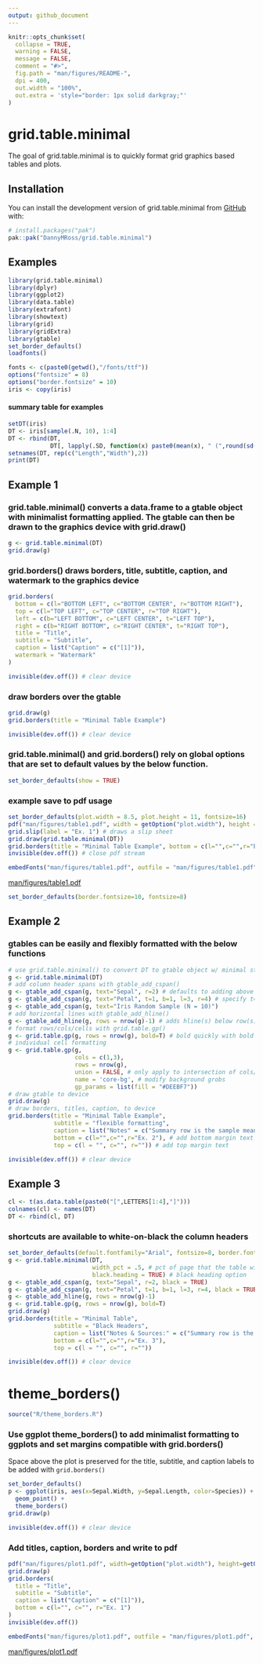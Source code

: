 ```yaml
---
output: github_document
---
```


<!-- README.md is generated from README.Rmd. Please edit that file -->

```r
knitr::opts_chunk$set(
  collapse = TRUE,
  warning = FALSE,
  message = FALSE,
  comment = "#>",
  fig.path = "man/figures/README-",
  dpi = 400,
  out.width = "100%",
  out.extra = 'style="border: 1px solid darkgray;"'
)
```

# grid.table.minimal

<!-- badges: start -->
<!-- badges: end -->

The goal of grid.table.minimal is to quickly format grid graphics based tables and plots.

## Installation

You can install the development version of grid.table.minimal from [GitHub](https://github.com/) with:

``` r
# install.packages("pak")
pak::pak("DannyMRoss/grid.table.minimal")
```

## Examples

```r
library(grid.table.minimal)
library(dplyr)
library(ggplot2)
library(data.table)
library(extrafont)
library(showtext)
library(grid)
library(gridExtra)
library(gtable)
set_border_defaults()
loadfonts()
```

```r
fonts <- c(paste0(getwd(),"/fonts/ttf"))
options("fontsize" = 8)
options("border.fontsize" = 10)
iris <- copy(iris)
```

#### summary table for examples
```r
setDT(iris)
DT <- iris[sample(.N, 10), 1:4]
DT <- rbind(DT, 
            DT[, lapply(.SD, function(x) paste0(mean(x), " (",round(sd(x),2),")"))])
setnames(DT, rep(c("Length","Width"),2))
print(DT)
```

## Example 1
### grid.table.minimal() converts a data.frame to a gtable object with minimalist formatting applied. The gtable can then be drawn to the graphics device with grid.draw()
```r
g <- grid.table.minimal(DT)
grid.draw(g)
```

### grid.borders() draws borders, title, subtitle, caption, and watermark to the graphics device
```r
grid.borders(
  bottom = c(l="BOTTOM LEFT", c="BOTTOM CENTER", r="BOTTOM RIGHT"), 
  top = c(l="TOP LEFT", c="TOP CENTER", r="TOP RIGHT"),
  left = c(b="LEFT BOTTOM", c="LEFT CENTER", t="LEFT TOP"),
  right = c(b="RIGHT BOTTOM", c="RIGHT CENTER", t="RIGHT TOP"),
  title = "Title",
  subtitle = "Subtitle",
  caption = list("Caption" = c("[1]")),
  watermark = "Watermark"
)
```

```r
invisible(dev.off()) # clear device
```

### draw borders over the gtable
```r
grid.draw(g)
grid.borders(title = "Minimal Table Example")
```

```r
invisible(dev.off()) # clear device
```

### grid.table.minimal() and grid.borders() rely on global options that are set to default values by the below function.
```r
set_border_defaults(show = TRUE)
```

### example save to pdf usage
```r
set_border_defaults(plot.width = 8.5, plot.height = 11, fontsize=16)
pdf("man/figures/table1.pdf", width = getOption("plot.width"), height = getOption("plot.height")) # start pdf stream
grid.slip(label = "Ex. 1") # draws a slip sheet
grid.draw(grid.table.minimal(DT))
grid.borders(title = "Minimal Table Example", bottom = c(l="",c="",r="Ex. 1"))
invisible(dev.off()) # close pdf stream
```

```r
embedFonts("man/figures/table1.pdf", outfile = "man/figures/table1.pdf", fontpaths = fonts) # in case user does not have fonts installed
```

[man/figures/table1.pdf](man/figures/table1.pdf)

```r
set_border_defaults(border.fontsize=10, fontsize=8)
```

## Example 2
### gtables can be easily and flexibly formatted with the below functions
```r
# use grid.table.minimal() to convert DT to gtable object w/ minimal styling applied
g <- grid.table.minimal(DT)
# add column header spans with gtable_add_cspan()
g <- gtable_add_cspan(g, text="Sepal", r=2) # defaults to adding above 
g <- gtable_add_cspan(g, text="Petal", t=1, b=1, l=3, r=4) # specify t=b=1 to add to the existing top row
g <- gtable_add_cspan(g, text="Iris Random Sample (N = 10)")
# add horizontal lines with gtable_add_hline()
g <- gtable_add_hline(g, rows = nrow(g)-1) # adds hline(s) below row(s)
# format rows/cols/cells with grid.table.gp()
g <- grid.table.gp(g, rows = nrow(g), bold=T) # bold quickly with bold parameter
# individual cell formatting
g <- grid.table.gp(g, 
                   cols = c(1,3), 
                   rows = nrow(g), 
                   union = FALSE, # only apply to intersection of cols/rows
                   name = 'core-bg', # modify background grobs
                   gp_params = list(fill = "#DEEBF7"))
# draw gtable to device
grid.draw(g)
# draw borders, titles, caption, to device
grid.borders(title = "Minimal Table Example",
             subtitle = "flexible formatting",
             caption = list("Notes" = c("Summary row is the sample mean (sd).")),
             bottom = c(l="",c="",r="Ex. 2"), # add bottom margin text
             top = c(l = "", c="", r="")) # add top margin text
```

```r
invisible(dev.off()) # clear device
```

## Example 3
```r
cl <- t(as.data.table(paste0("[",LETTERS[1:4],"]")))
colnames(cl) <- names(DT)
DT <- rbind(cl, DT)
```
### shortcuts are available to white-on-black the column headers
```r
set_border_defaults(default.fontfamily="Arial", fontsize=8, border.fontsize=10) # change default font and fontsize
g <- grid.table.minimal(DT, 
                        width_pct = .5, # pct of page that the table will take up
                        black.heading = TRUE) # black heading option
g <- gtable_add_cspan(g, text="Sepal", r=2, black = TRUE) 
g <- gtable_add_cspan(g, text="Petal", t=1, b=1, l=3, r=4, black = TRUE)
g <- gtable_add_hline(g, rows = nrow(g)-1)
g <- grid.table.gp(g, rows = nrow(g), bold=T)
grid.draw(g)
grid.borders(title = "Minimal Table",
             subtitle = "Black Headers",
             caption = list("Notes & Sources:" = c("Summary row is the sample mean (sd).")),
             bottom = c(l="",c="",r="Ex. 3"),
             top = c(l = "", c="", r=""))
```

```r
invisible(dev.off()) # clear device
```

# theme_borders()
```r
source("R/theme_borders.R")
```
### Use ggplot theme_borders() to add minimalist formatting to ggplots and set margins compatible with grid.borders()
Space above the plot is preserved for the title, subtitle, and caption labels to be added with `grid.borders()`
```r
set_border_defaults()
p <- ggplot(iris, aes(x=Sepal.Width, y=Sepal.Length, color=Species)) + 
  geom_point() + 
  theme_borders()
grid.draw(p)
```

```r
invisible(dev.off()) # clear device
```

### Add titles, caption, borders and write to pdf
```r
pdf("man/figures/plot1.pdf", width=getOption("plot.width"), height=getOption("plot.height"))
grid.draw(p)
grid.borders(
  title = "Title",
  subtitle = "Subtitle",
  caption = list("Caption" = c("[1]")),
  bottom = c(l="", c="", r="Ex. 1")
)
invisible(dev.off())
```

```r
embedFonts("man/figures/plot1.pdf", outfile = "man/figures/plot1.pdf", fontpaths = fonts)
```

[man/figures/plot1.pdf](man/figures/plot1.pdf)


